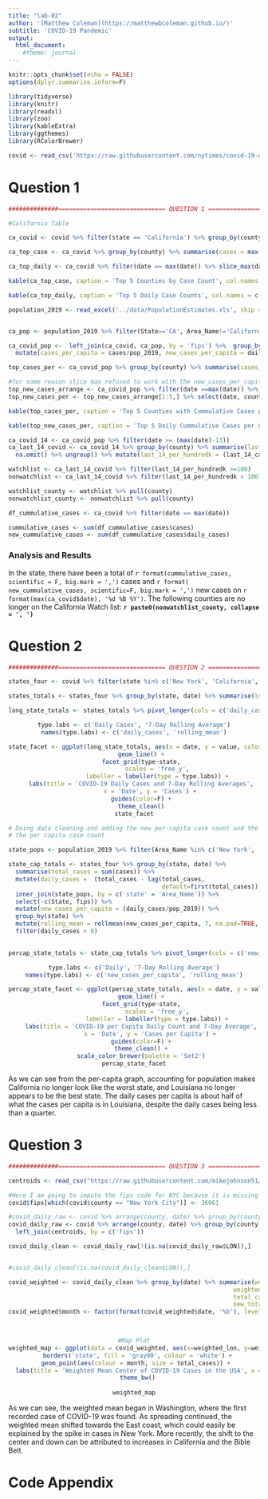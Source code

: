 ```yaml
---
title: "lab-02"
author: '[Matthew Coleman](https://matthewbcoleman.github.io/)'
subtitle: 'COVID-19 Pandemic'
output: 
  html_document:
    #theme: journal
---
```


```r
knitr::opts_chunk$set(echo = FALSE)
options(dplyr.summarise.inform=F) 
```

```r
library(tidyverse)
library(knitr)
library(readxl)
library(zoo)
library(kableExtra)
library(ggthemes)
library(RColorBrewer)
```

```r
covid <- read_csv('https://raw.githubusercontent.com/nytimes/covid-19-data/master/us-counties.csv')
```

# Question 1

```r



##############============================== QUESTION 1 ==============================##############

#California Table 

ca_covid <- covid %>% filter(state == 'California') %>% group_by(county) %>% arrange(date, .by_group = TRUE ) %>% mutate(daily_cases =  (cases - lag(cases, default=first(cases)))) %>% ungroup()
```

```r
ca_top_case <- ca_covid %>% group_by(county) %>% summarise(cases = max(cases)) %>% ungroup() %>% slice_max(cases,n=5)

ca_top_daily <- ca_covid %>% filter(date == max(date)) %>% slice_max(daily_cases, n=5) %>% select(date, county, daily_cases)

kable(ca_top_case, caption = 'Top 5 Counties by Case Count', col.names = c('County', 'Total Cases'), align = 'l', format.args = list(big.mark = ',')) %>% kable_styling()

kable(ca_top_daily, caption = 'Top 5 Daily Case Counts', col.names = c('Date', 'County', 'Daily Cases'), align = 'l', format.args = list(big.mark = ',')) %>% kable_styling()
```

```r
population_2019 <- read_excel('../data/PopulationEstimates.xls', skip = 2) %>% select(State, Area_Name, fips = FIPStxt, pop_2019 = POP_ESTIMATE_2019)


ca_pop <- population_2019 %>% filter(State=='CA', Area_Name!='California')

ca_covid_pop <-  left_join(ca_covid, ca_pop, by = 'fips') %>%  group_by(county) %>% 
  mutate(cases_per_capita = cases/pop_2019, new_cases_per_capita = daily_cases/pop_2019)

```

```r
top_cases_per <- ca_covid_pop %>% group_by(county) %>% summarise(cases_per_capita = max(cases_per_capita)) %>% slice_max(cases_per_capita, n= 5)
```

```r
#for some reason slice max refused to work with the new_cases_per_capita column after working with all the other columns so I had to do the brute force way 
top_new_cases_arrange <- ca_covid_pop %>% filter(date ==max(date)) %>% arrange(-new_cases_per_capita)
top_new_cases_per <- top_new_cases_arrange[1:5,] %>% select(date, county, new_cases_per_capita)

```

```r
kable(top_cases_per, caption = 'Top 5 Counties with Cummulative Cases per Capita', col.names = c('County', 'Cummulative Cases per Capita'), align = 'l', format.args = list(big.mark = ',')) %>% kable_styling()

kable(top_new_cases_per, caption = 'Top 5 Daily Cummulative Cases per Capita', col.names = c('Date', 'County', 'Daily Cases per Capita'), align = 'l', format.args = list(big.mark = ',')) %>% kable_styling()
```


```r
ca_covid_14 <- ca_covid_pop %>% filter(date >= (max(date)-13))
ca_last_14_covid <- ca_covid_14 %>% group_by(county) %>% summarise(last_14_cases = sum(daily_cases), pop_2019 = mean(pop_2019)) %>%
  na.omit() %>% ungroup() %>% mutate(last_14_per_hundredk = (last_14_cases/pop_2019)*100000)

watchlist <- ca_last_14_covid %>% filter(last_14_per_hundredk >=100)
nonwatchlist <- ca_last_14_covid %>% filter(last_14_per_hundredk < 100)

watchlist_county <- watchlist %>% pull(county)
nonwatchlist_county <- nonwatchlist %>% pull(county)
```

```r
df_cummulative_cases <- ca_covid %>% filter(date == max(date)) 

cummulative_cases <- sum(df_cummulative_cases$cases)
new_cummulative_cases <- sum(df_cummulative_cases$daily_cases)
```

### Analysis and Results 

In the state, there have been a total of  `r format(cummulative_cases, scientific = F, big.mark = ',')` cases and `r format( new_cummulative_cases, scientific=F, big.mark = ',')` new cases on `r format(max(ca_covid$date), '%d %B %Y')`. The following counties are no longer on the California Watch list:  **`r paste0(nonwatchlist_county, collapse = ', ')`**

# Question 2

```r



##############============================== QUESTION 2 ==============================##############

states_four <- covid %>% filter(state %in% c('New York', 'California', 'Louisiana', 'Florida'))
```

```r
states_totals <- states_four %>% group_by(state, date) %>% summarise(total_cases = sum(cases)) %>% mutate(daily_cases =  (total_cases - lag(total_cases, default=first(total_cases)))) %>% group_by(state) %>% mutate(rolling_mean = rollmean(daily_cases, 7, na.pad=TRUE, align = 'right')) %>% filter(daily_cases > 0)
```

<center>
```r
long_state_totals <- states_totals %>% pivot_longer(cols = c('daily_cases', 'rolling_mean'), names_to = 'type')

type.labs <- c('Daily Cases', '7-Day Rolling Average')
names(type.labs) <- c('daily_cases', 'rolling_mean')

state_facet <- ggplot(long_state_totals, aes(x = date, y = value, color = state)) +
    geom_line() +
    facet_grid(type~state,
             scales = 'free_y',
             labeller = labeller(type = type.labs)) +
    labs(title = 'COVID-19 Daily Cases and 7-Day Rolling Averages',
         x = 'Date', y = 'Cases') +
    guides(color=F) +
    theme_clean()
state_facet
```

</center>

```r
# Doing data cleaning and adding the new per-capita case count and the 7 day average of 
# the per capita case count 

state_pops <- population_2019 %>% filter(Area_Name %in% c('New York', 'California', 'Louisiana', 'Florida') )

state_cap_totals <- states_four %>% group_by(state, date) %>%
  summarise(total_cases = sum(cases)) %>% 
  mutate(daily_cases =  (total_cases - lag(total_cases, 
                                           default=first(total_cases)))) %>%
  inner_join(state_pops, by = c('state' = 'Area_Name')) %>% 
  select(-c(State, fips)) %>%  
  mutate(new_cases_per_capita = (daily_cases/pop_2019)) %>% 
  group_by(state) %>% 
  mutate(rolling_mean = rollmean(new_cases_per_capita, 7, na.pad=TRUE, align = 'right')) %>%
  filter(daily_cases > 0)
  
```

<center>
```r
percap_state_totals <- state_cap_totals %>% pivot_longer(cols = c('new_cases_per_capita', 'rolling_mean'), names_to = 'type')

type.labs <- c('Daily', '7-Day Rolling Average')
names(type.labs) <- c('new_cases_per_capita', 'rolling_mean')

percap_state_facet <- ggplot(percap_state_totals, aes(x = date, y = value, color = state)) +
    geom_line() +
    facet_grid(type~state,
             scales = 'free_y',
             labeller = labeller(type = type.labs)) +
    labs(title = 'COVID-19 per Capita Daily Count and 7-Day Average',
         x = 'Date', y = 'Cases per Capita') +
    guides(color=F) +
    theme_clean() +
    scale_color_brewer(palette = 'Set2')
percap_state_facet
```
</center>

As we can see from the per-capita graph, accounting for population makes California no longer look like the worst state, and Louisiana no longer appears to be the best state. The daily cases per capita is about half of what the cases per capita is in Louisiana, despite the daily cases being less than a quarter.

# Question 3

```r



##############============================== QUESTION 3 ==============================##############

centroids <- read_csv("https://raw.githubusercontent.com/mikejohnson51/spds/master/docs/data/county-centroids.csv") 

#Here I am going to impute the fips code for NYC because it is missing from the data, and NYC accounted for a large number of the cases so it is relevant to include. 
covid$fips[which(covid$county == "New York City")] <- 36061
```

```r
#covid_daily_raw <- covid %>% arrange(county, date) %>% group_by(county) %>% mutate(new_cases = c(first(cases), diff(cases))) %>% left_join(centroids, by = c('fips')) 
covid_daily_raw <- covid %>% arrange(county, date) %>% group_by(county) %>% mutate(new_cases = c(first(cases), diff(cases))) %>% 
  left_join(centroids, by = c('fips'))

covid_daily_clean <- covid_daily_raw[!(is.na(covid_daily_raw$LON)),]


#covid_daily_clean[(is.na(covid_daily_clean$LON)),]
```

```r
covid_weighted <- covid_daily_clean %>% group_by(date) %>% summarise(weighted_lon = sum(LON*cases, na.rm = T)/sum(cases, na.rm = T), 
                                                               weighted_lat = sum(LAT*cases, na.rm = T)/sum(cases, na.rm = T), 
                                                               total_cases = sum(cases, na.rm = T),
                                                               new_totals = sum(new_cases, na.rm = T)) %>% ungroup()
covid_weighted$month <- factor(format(covid_weighted$date, '%b'), levels = month.abb)

                                                               
```

<center>
```r
#Map Plot
weighted_map <- ggplot(data = covid_weighted, aes(x=weighted_lon, y=weighted_lat)) + 
  borders('state', fill = 'gray90', colour = 'white') +
  geom_point(aes(colour = month, size = total_cases)) + 
  labs(title = 'Weighted Mean Center of COVID-19 Cases in the USA', x = 'Longitude', y = 'Latitude', size = 'Total Cases', colour = 'Month') + 
  theme_bw()
  
weighted_map
```
</center>

As we can see, the weighted mean began in Washington, where the first recorded case of COVID-19 was found. As spreading continued, the weighted mean shifted towards the East coast, which could easily be explained by the spike in cases in New York. More recently, the shift to the center and down can be attributed to increases in California and the Bible Belt.

# Code Appendix


```r

```

